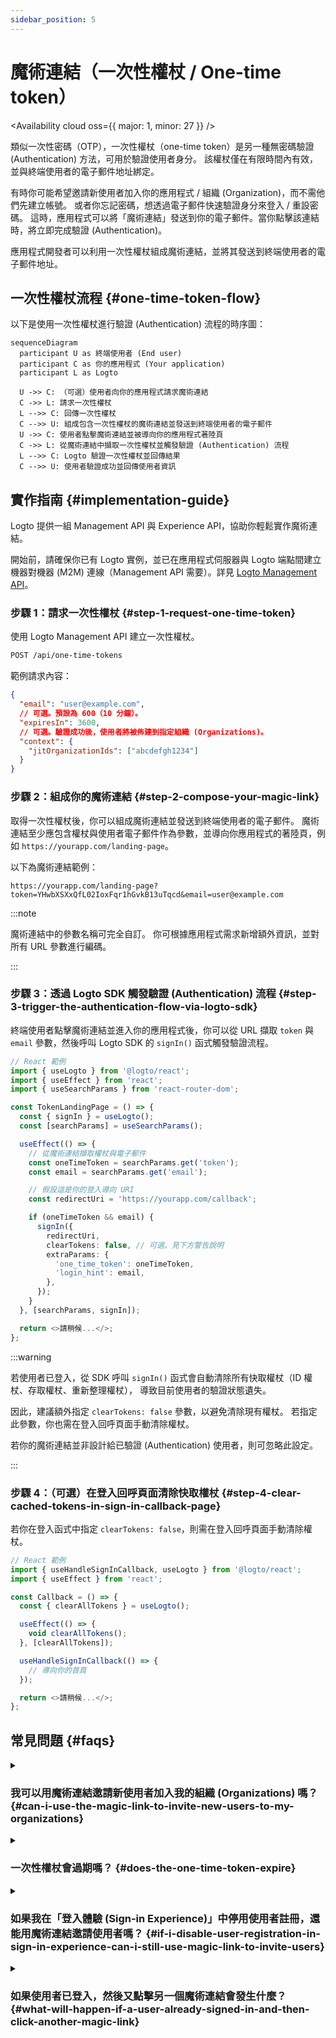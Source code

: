 ```yaml
---
sidebar_position: 5
---
```


# 魔術連結（一次性權杖 / One-time token）


<Availability cloud oss={{ major: 1, minor: 27 }} />

類似一次性密碼（OTP），一次性權杖（one-time token）是另一種無密碼驗證 (Authentication) 方法，可用於驗證使用者身分。
該權杖僅在有限時間內有效，並與終端使用者的電子郵件地址綁定。

有時你可能希望邀請新使用者加入你的應用程式 / 組織 (Organization)，而不需他們先建立帳號。
或者你忘記密碼，想透過電子郵件快速驗證身分來登入 / 重設密碼。
這時，應用程式可以將「魔術連結」發送到你的電子郵件。當你點擊該連結時，將立即完成驗證 (Authentication)。

應用程式開發者可以利用一次性權杖組成魔術連結，並將其發送到終端使用者的電子郵件地址。

## 一次性權杖流程 \{#one-time-token-flow}

以下是使用一次性權杖進行驗證 (Authentication) 流程的時序圖：

```mermaid
sequenceDiagram
  participant U as 終端使用者 (End user)
  participant C as 你的應用程式 (Your application)
  participant L as Logto

  U ->> C: （可選）使用者向你的應用程式請求魔術連結
  C ->> L: 請求一次性權杖
  L -->> C: 回傳一次性權杖
  C -->> U: 組成包含一次性權杖的魔術連結並發送到終端使用者的電子郵件
  U ->> C: 使用者點擊魔術連結並被導向你的應用程式著陸頁
  C ->> L: 從魔術連結中擷取一次性權杖並觸發驗證 (Authentication) 流程
  L -->> C: Logto 驗證一次性權杖並回傳結果
  C -->> U: 使用者驗證成功並回傳使用者資訊
```

## 實作指南 \{#implementation-guide}

Logto 提供一組 Management API 與 Experience API，協助你輕鬆實作魔術連結。

開始前，請確保你已有 Logto 實例，並已在應用程式伺服器與 Logto 端點間建立機器對機器 (M2M) 連線（Management API 需要）。詳見 [Logto Management API](/integrate-logto/interact-with-management-api)。

### 步驟 1：請求一次性權杖 \{#step-1-request-one-time-token}

使用 Logto Management API 建立一次性權杖。

```bash
POST /api/one-time-tokens
```

範例請求內容：

```json
{
  "email": "user@example.com",
  // 可選。預設為 600（10 分鐘）。
  "expiresIn": 3600,
  // 可選。驗證成功後，使用者將被佈建到指定組織 (Organizations)。
  "context": {
    "jitOrganizationIds": ["abcdefgh1234"]
  }
}
```

### 步驟 2：組成你的魔術連結 \{#step-2-compose-your-magic-link}

取得一次性權杖後，你可以組成魔術連結並發送到終端使用者的電子郵件。
魔術連結至少應包含權杖與使用者電子郵件作為參數，並導向你應用程式的著陸頁，例如 `https://yourapp.com/landing-page`。

以下為魔術連結範例：

```
https://yourapp.com/landing-page?token=YHwbXSXxQfL02IoxFqr1hGvkB13uTqcd&email=user@example.com
```

:::note

魔術連結中的參數名稱可完全自訂。
你可根據應用程式需求新增額外資訊，並對所有 URL 參數進行編碼。

:::

### 步驟 3：透過 Logto SDK 觸發驗證 (Authentication) 流程 \{#step-3-trigger-the-authentication-flow-via-logto-sdk}

終端使用者點擊魔術連結並進入你的應用程式後，你可以從 URL 擷取 `token` 與 `email` 參數，然後呼叫 Logto SDK 的 `signIn()` 函式觸發驗證流程。

```typescript title="TokenLandingPage.tsx"
// React 範例
import { useLogto } from '@logto/react';
import { useEffect } from 'react';
import { useSearchParams } from 'react-router-dom';

const TokenLandingPage = () => {
  const { signIn } = useLogto();
  const [searchParams] = useSearchParams();

  useEffect(() => {
    // 從魔術連結擷取權杖與電子郵件
    const oneTimeToken = searchParams.get('token');
    const email = searchParams.get('email');

    // 假設這是你的登入導向 URI
    const redirectUri = 'https://yourapp.com/callback';

    if (oneTimeToken && email) {
      signIn({
        redirectUri,
        clearTokens: false, // 可選。見下方警告說明
        extraParams: {
          'one_time_token': oneTimeToken,
          'login_hint': email,
        },
      });
    }
  }, [searchParams, signIn]);

  return <>請稍候...</>;
};
```

:::warning

若使用者已登入，從 SDK 呼叫 `signIn()` 函式會自動清除所有快取權杖（ID 權杖、存取權杖、重新整理權杖），
導致目前使用者的驗證狀態遺失。

因此，建議額外指定 `clearTokens: false` 參數，以避免清除現有權杖。
若指定此參數，你也需在登入回呼頁面手動清除權杖。

若你的魔術連結並非設計給已驗證 (Authentication) 使用者，則可忽略此設定。

:::

### 步驟 4：（可選）在登入回呼頁面清除快取權杖 \{#step-4-clear-cached-tokens-in-sign-in-callback-page}

若你在登入函式中指定 `clearTokens: false`，則需在登入回呼頁面手動清除權杖。

```typescript title="Callback.tsx"
// React 範例
import { useHandleSignInCallback, useLogto } from '@logto/react';
import { useEffect } from 'react';

const Callback = () => {
  const { clearAllTokens } = useLogto();

  useEffect(() => {
    void clearAllTokens();
  }, [clearAllTokens]);

  useHandleSignInCallback(() => {
    // 導向你的首頁
  });

  return <>請稍候...</>;
};
```

## 常見問題 \{#faqs}

<details>

<summary>

### 我可以用魔術連結邀請新使用者加入我的組織 (Organizations) 嗎？ \{#can-i-use-the-magic-link-to-invite-new-users-to-my-organizations}

</summary>

可以，你可以用魔術連結邀請新使用者加入你的應用程式或組織 (Organizations)。
若要邀請新使用者加入組織，只需在請求內容中指定 `jitOrganizationIds`。

使用者驗證成功後將自動加入組織，並分配預設組織角色。
請參閱組織詳細頁的「即時佈建 (Just-in-time provisioning)」區段，並設定組織的預設角色。

</details>

<details>

<summary>

### 一次性權杖會過期嗎？ \{#does-the-one-time-token-expire}

</summary>

會，一次性權杖會在指定的 `expiresIn` 時間（秒）後過期。預設過期時間為 10 分鐘。

</details>

<details>

<summary>

### 如果我在「登入體驗 (Sign-in Experience)」中停用使用者註冊，還能用魔術連結邀請使用者嗎？ \{#if-i-disable-user-registration-in-sign-in-experience-can-i-still-use-magic-link-to-invite-users}

</summary>

可以，即使你在「登入體驗 (Sign-in Experience)」中停用使用者註冊，仍可用魔術連結邀請使用者。

</details>

<details>

<summary>

### 如果使用者已登入，然後又點擊另一個魔術連結會發生什麼？ \{#what-will-happen-if-a-user-already-signed-in-and-then-click-another-magic-link}

</summary>

可能有以下幾種情境：

1. 使用者已登入，然後點擊與目前帳號關聯的魔術連結。此時，Logto 仍會驗證一次性權杖，並視需要將使用者佈建到指定組織。
2. 使用者已登入，然後點擊與不同帳號關聯的魔術連結。此時，Logto 會提示使用者切換為新帳號，或以目前帳號返回應用程式。
   1. 若使用者選擇切換為新帳號，Logto 會在權杖驗證成功後切換帳號。
   2. 若使用者選擇維持目前帳號，Logto 不會驗證權杖，並以目前帳號返回應用程式。
3. 若你的登入提示設為 "login" 或包含 "login"，Logto 會自動以一次性權杖關聯的帳號登入，且不提示切換。

</details>

